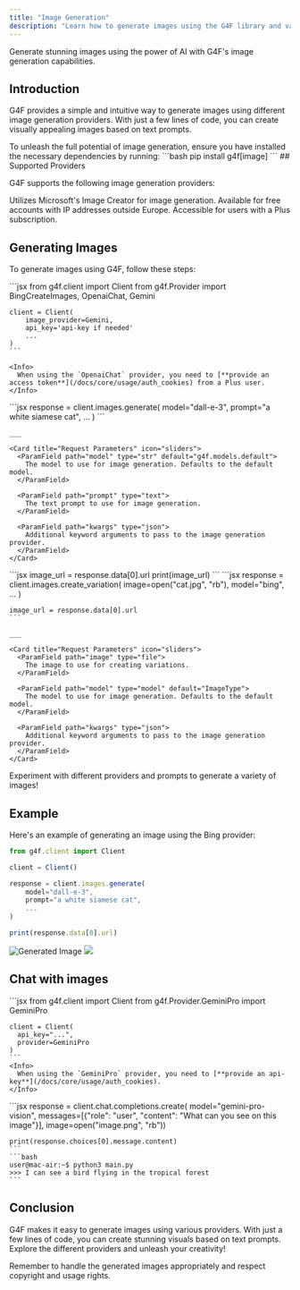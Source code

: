 ```yaml
---
title: "Image Generation"
description: "Learn how to generate images using the G4F library and various image generation providers."
---
```


<Card title="Image Generation" icon="image">
  Generate stunning images using the power of AI with G4F's image generation capabilities.
</Card>

## Introduction

G4F provides a simple and intuitive way to generate images using different image generation providers. With just a few lines of code, you can create visually appealing images based on text prompts.

<Info>
  To unleash the full potential of image generation, ensure you have installed the necessary dependencies by running:
  ```bash
  pip install g4f[image]
  ```
</Info>
## Supported Providers

G4F supports the following image generation providers:

<CardGroup cols={2}>
  <Card title="Bing" icon="microsoft">
    Utilizes Microsoft's Image Creator for image generation.
  </Card>
  <Card title="Google Gemini" icon="google">
    Available for free accounts with IP addresses outside Europe.
  </Card>
  <Card title="OpenAI Chat with GPT-4" icon="robot">
    Accessible for users with a Plus subscription.
  </Card>
</CardGroup>

## Generating Images

To generate images using G4F, follow these steps:

<Steps>
  <Step title="Import the necessary modules" stepNumber={1}>
    ```jsx
    from g4f.client import Client
    from g4f.Provider import BingCreateImages, OpenaiChat, Gemini

    client = Client(
        image_provider=Gemini,
        api_key='api-key if needed'
        ...
    )
    ```

    <Info>
      When using the `OpenaiChat` provider, you need to [**provide an access token**](/docs/core/usage/auth_cookies) from a Plus user. 
    </Info>
  </Step>
  
  <Step title="Set up the request for image creation" stepNumber={2}>
    ```jsx
    response = client.images.generate(
        model="dall-e-3",
        prompt="a white siamese cat",
        ...
    )
    ```

    ___
    
    <Card title="Request Parameters" icon="sliders">
      <ParamField path="model" type="str" default="g4f.models.default">
        The model to use for image generation. Defaults to the default model.
      </ParamField>
      
      <ParamField path="prompt" type="text">
        The text prompt to use for image generation.
      </ParamField>
      
      <ParamField path="kwargs" type="json">
        Additional keyword arguments to pass to the image generation provider.
      </ParamField>
    </Card>
  </Step>
  
  <Step title="Get image links from the response" stepNumber={3}>
    ```jsx
    image_url = response.data[0].url
    print(image_url) 
    ```
    
  </Step>
  <Step title="Image Variations" stepNumber={4}>
    ```jsx
    response = client.images.create_variation(
        image=open("cat.jpg", "rb"),
        model="bing",
        ...
    )

    image_url = response.data[0].url
    ```

    ___
    
    <Card title="Request Parameters" icon="sliders">
      <ParamField path="image" type="file">
        The image to use for creating variations.
      </ParamField>
      
      <ParamField path="model" type="model" default="ImageType">
        The model to use for image generation. Defaults to the default model.
      </ParamField>
      
      <ParamField path="kwargs" type="json">
        Additional keyword arguments to pass to the image generation provider.
      </ParamField>
    </Card>
    
  </Step>
</Steps>

<Tip>
  Experiment with different providers and prompts to generate a variety of images!
</Tip>

## Example

Here's an example of generating an image using the Bing provider:

```jsx
from g4f.client import Client

client = Client()

response = client.images.generate(
    model="dall-e-3",
    prompt="a white siamese cat",
    ...
)

print(response.data[0].url)
```

<Frame>
  <img src="https://raw.githubusercontent.com/xtekky/gpt4free/main/docs/cat.jpeg" alt="Generated Image" />
  <img src="https://raw.githubusercontent.com/xtekky/gpt4free/main/docs/cat.webp" />
</Frame>

## Chat with images

<Steps>
  <Step title="Import the necessary modules" stepNumber={1}>
    ```jsx
    from g4f.client import Client
    from g4f.Provider.GeminiPro import GeminiPro

    client = Client(
      api_key="...",
      provider=GeminiPro
    )
    ```
    <Info>
      When using the `GeminiPro` provider, you need to [**provide an api-key**](/docs/core/usage/auth_cookies). 
    </Info>
  </Step>
  <Step title="Chat with your image" stepNumber={1}>
    ```jsx
    response = client.chat.completions.create(
        model="gemini-pro-vision",
        messages=[{"role": "user", "content": "What can you see on this image"}],
        image=open("image.png", "rb"))

    print(response.choices[0].message.content)
    ```
    ```bash
    user@mac-air:~$ python3 main.py
    >>> I can see a bird flying in the tropical forest
    ```
  </Step>
</Steps>

## Conclusion

G4F makes it easy to generate images using various providers. With just a few lines of code, you can create stunning visuals based on text prompts. Explore the different providers and unleash your creativity!

<Tip>
  Remember to handle the generated images appropriately and respect copyright and usage rights.
</Tip>